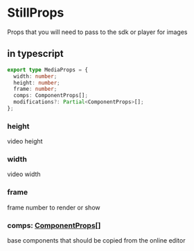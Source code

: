 # StillProps

Props that you will need to pass to the sdk or player for images

## in typescript

```ts
export type MediaProps = {
  width: number;
  height: number;
  frame: number;
  comps: ComponentProps[];
  modifications?: Partial<ComponentProps>[];
};
```

### height

video height

### width

video width

### frame

frame number to render or show

### comps: [ComponentProps](/docs/types/component-props)[]

base components that should be copied from the online editor
